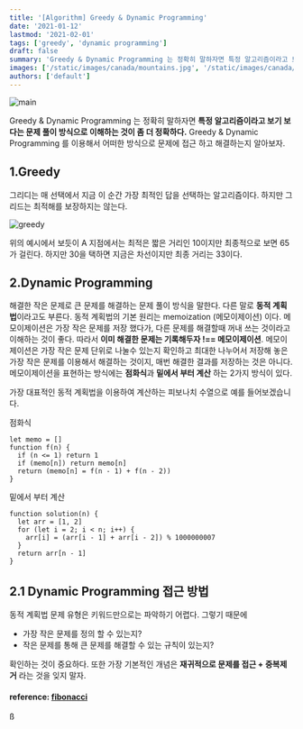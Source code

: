 ```yaml
---
title: '[Algorithm] Greedy & Dynamic Programming'
date: '2021-01-12'
lastmod: '2021-02-01'
tags: ['greedy', 'dynamic programming']
draft: false
summary: 'Greedy & Dynamic Programming 는 정확히 말하자면 특정 알고리즘이라고 보기 보다는 문제 풀이 방식으로 이해하는 것이 좀 더 정확하다. Greedy & Dynamic Programming 를 이용해서 어떠한 방식으로 문제에 접근 하고 해결하는지 알아보자.'
images: ['/static/images/canada/mountains.jpg', '/static/images/canada/toronto.jpg']
authors: ['default']
---
```


![main](/static/greedy-dp/cover.jpg)

Greedy & Dynamic Programming 는 정확히 말하자면 **특정 알고리즘이라고 보기 보다는 문제 풀이 방식으로 이해하는 것이 좀 더 정확하다.** Greedy & Dynamic Programming 를 이용해서 어떠한 방식으로 문제에 접근 하고 해결하는지 알아보자.

## 1.Greedy

그리디는 매 선택에서 지금 이 순간 가장 최적인 답을 선택하는 알고리즘이다. 하지만 그리드는 최적해를 보장하지는 않는다.

![greedy](/static/greedy-dp/greedy.png)

위의 예시에서 보듯이 A 지점에서는 최적은 짧은 거리인 10이지만 최종적으로 보면 65가 걸린다. 하지만 30을 택하면 지금은 차선이지만 최종 거리는 33이다.

## 2.Dynamic Programming

해결한 작은 문제로 큰 문제를 해결하는 문제 풀이 방식을 말한다. 다른 말로 **동적 계획법**이라고도 부른다. 동적 계획법의 기본 원리는 memoization (메모이제이션) 이다. 메모이제이션은 가장 작은 문제를 저장 했다가, 다른 문제를 해결할때 꺼내 쓰는 것이라고 이해하는 것이 좋다. 따라서 **이미 해결한 문제는 기록해두자 !== 메모이제이션**. 메모이제이션은 가장 작은 문제 단위로 나눌수 있는지 확인하고 최대한 나누어서 저장해 놓은 가장 작은 문제를 이용해서 해결하는 것이지, 매번 해결한 결과를 저장하는 것은 아니다. 메모이제이션을 표현하는 방식에는 **점화식**과 **밑에서 부터 계산** 하는 2가지 방식이 있다.

가장 대표적인 동적 계획법을 이용하여 계산하는 피보나치 수열으로 예를 들어보겠습니다.

점화식

```tsx
let memo = []
function f(n) {
  if (n <= 1) return 1
  if (memo[n]) return memo[n]
  return (memo[n] = f(n - 1) + f(n - 2))
}
```

밑에서 부터 계산

```tsx
function solution(n) {
  let arr = [1, 2]
  for (let i = 2; i < n; i++) {
    arr[i] = (arr[i - 1] + arr[i - 2]) % 1000000007
  }
  return arr[n - 1]
}
```

## 2.1 Dynamic Programming 접근 방법

동적 계획법 문제 유형은 키워드만으로는 파악하기 어렵다. 그렇기 때문에

- 가장 작은 문제를 정의 할 수 있는지?
- 작은 문제를 통해 큰 문제를 해결할 수 있는 규칙이 있는지?

확인하는 것이 중요하다. 또한 가장 기본적인 개념은 **재귀적으로 문제를 접근 + 중복제거** 라는 것을 잊지 말자.

#### reference: [fibonacci](https://onlydev.tistory.com/64)

ß
